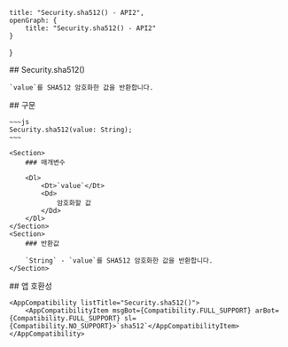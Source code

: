 
    title: "Security.sha512() - API2",
    openGraph: {
        title: "Security.sha512() - API2"
    }
}

<Section>
    ## Security.sha512()

    `value`를 SHA512 암호화한 값을 반환합니다.
</Section>
<Section>
    ## 구문

    ~~~js
    Security.sha512(value: String);
    ~~~

    <Section>
        ### 매개변수

        <Dl>
            <Dt>`value`</Dt>
            <Dd>
                암호화할 값
            </Dd>
        </Dl>
    </Section>
    <Section>
        ### 반환값

        `String` - `value`를 SHA512 암호화한 값을 반환합니다.
    </Section>
</Section>
<Section>
    ## 앱 호환성

    <AppCompatibility listTitle="Security.sha512()">
        <AppCompatibilityItem msgBot={Compatibility.FULL_SUPPORT} arBot={Compatibility.FULL_SUPPORT} sl={Compatibility.NO_SUPPORT}>`sha512`</AppCompatibilityItem>
    </AppCompatibility>
</Section>